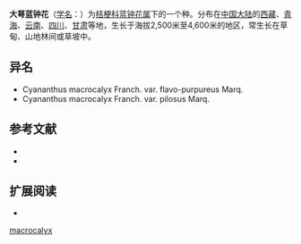 {{Speciesbox
| image = 
| image_caption = 
| status = 
| status_system = 
| genus = Cyananthus
| species = macrocalyx
| authority = Franch.
| synonyms = 
|}}

'''大萼蓝钟花'''（[[学名|学名]]：{{lang|la|'''''Cyananthus macrocalyx'''''}}）为[[桔梗科|桔梗科]][[蓝钟花属|蓝钟花属]]下的一个种。分布在[[中国大陆|中国大陆]]的[[西藏|西藏]]、[[青海|青海]]、[[云南|云南]]、[[四川|四川]]、[[甘肃|甘肃]]等地，生长于海拔2,500米至4,600米的地区，常生长在草甸、山地林间或草坡中。

== 异名 ==
* Cyananthus macrocalyx Franch. var. flavo-purpureus Marq.
* Cyananthus macrocalyx Franch. var. pilosus Marq.

== 参考文献 ==
{{refbegin}}
* {{CPNI| zh=大萼蓝钟花 | id=160-41745 | binomial=Cyananthus macrocalyx | authority=Franch. | var= | accessdate=2013-01-18}}
* {{cite web| url =http://www.bioinfo.cn/db05/KmzwSpecies.php?action=view&id=3202| title =大萼蓝钟花（原变种）| work =《中国高等植物数据库全库》| publisher =中国科学院微生物研究所| author =昆明植物研究所| accessdate =2009-02-24| deadurl =yes| archiveurl =https://web.archive.org/web/20160305020319/http://www.bioinfo.cn/db05/KmzwSpecies.php?action=view&id=3202| archivedate =2016-03-05}}
{{refend}}

== 扩展阅读 ==
{{refbegin}}
* {{wikispecies-inline|Cyananthus macrocalyx|大萼蓝钟花}}
{{refend}}
{{Taxonbar|from=Q10937863}}

[[Category:蓝钟花属|macrocalyx]]


{{plant-stub}}